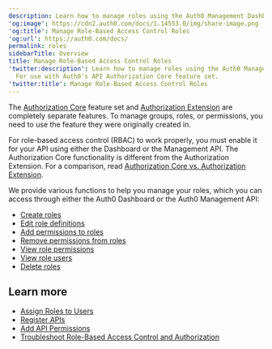 ```yaml
---
description: Learn how to manage roles using the Auth0 Management Dashboard. For use with Auth0's API Authorization Core feature set.
'og:image': https://cdn2.auth0.com/docs/1.14553.0/img/share-image.png
'og:title': Manage Role-Based Access Control Roles
'og:url': https://auth0.com/docs/
permalink: roles
sidebarTitle: Overview
title: Manage Role-Based Access Control Roles
'twitter:description': Learn how to manage roles using the Auth0 Management Dashboard.
  For use with Auth0's API Authorization Core feature set.
'twitter:title': Manage Role-Based Access Control Roles
---
```

<Callout icon="file-lines" color="#0EA5E9" iconType="regular">

The [Authorization Core](/manage-users/access-control/rbac) feature set and [Authorization Extension](/customize/extensions/authorization-extension) are completely separate features. To manage groups, roles, or permissions, you need to use the feature they were originally created in.

</Callout>

For role-based access control (RBAC) to work properly, you must enable it for your API using either the Dashboard or the <Tooltip tip="Management API: A product to allow customers to perform administrative tasks." cta="View Glossary" href="/glossary?term=Management+API">Management API</Tooltip>. The Authorization Core functionality is different from the Authorization Extension. For a comparison, read [Authorization Core vs. Authorization Extension](/manage-users/access-control/authorization-core-vs-authorization-extension).

We provide various functions to help you manage your roles, which you can access through either the <Tooltip tip="Auth0 Dashboard: Auth0's main product to configure your services." cta="View Glossary" href="/glossary?term=Auth0+Dashboard">Auth0 Dashboard</Tooltip> or the Auth0 Management API:

* [Create roles](/manage-users/access-control/configure-core-rbac/roles/create-roles)
* [Edit role definitions](/manage-users/access-control/configure-core-rbac/roles/edit-role-definitions)
* [Add permissions to roles](/manage-users/access-control/configure-core-rbac/roles/add-permissions-to-roles)
* [Remove permissions from roles](/manage-users/access-control/configure-core-rbac/roles/remove-permissions-from-roles)
* [View role permissions](/manage-users/access-control/configure-core-rbac/roles/view-role-permissions)
* [View role users](/manage-users/access-control/configure-core-rbac/roles/view-users-assigned-to-roles)
* [Delete roles](/manage-users/access-control/configure-core-rbac/roles/delete-roles)

## Learn more

* [Assign Roles to Users](/manage-users/access-control/configure-core-rbac/rbac-users/assign-roles-to-users)
* [Register APIs](/get-started/auth0-overview/set-up-apis)
* [Add API Permissions](/get-started/apis/add-api-permissions)
* [Troubleshoot Role-Based Access Control and Authorization](/troubleshoot/authentication-issues/troubleshoot-rbac-authorization)